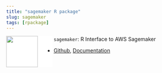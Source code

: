 ```yaml
---
title: "sagemaker R package"
slug: sagemaker
tags: [rpackage]
---
```


<a><img src="/projects/sagemaker/sagemaker.svg" align="left" height=85 style="background-color: white; padding-right: 40px;"/></a>
`sagemaker`: R Interface to AWS Sagemaker

  - [Github](https://github.com/tmastny/sagemaker),
[Documentation](https://tmastny.github.io/sagemaker/articles/sagemaker.html)

<!--more-->
